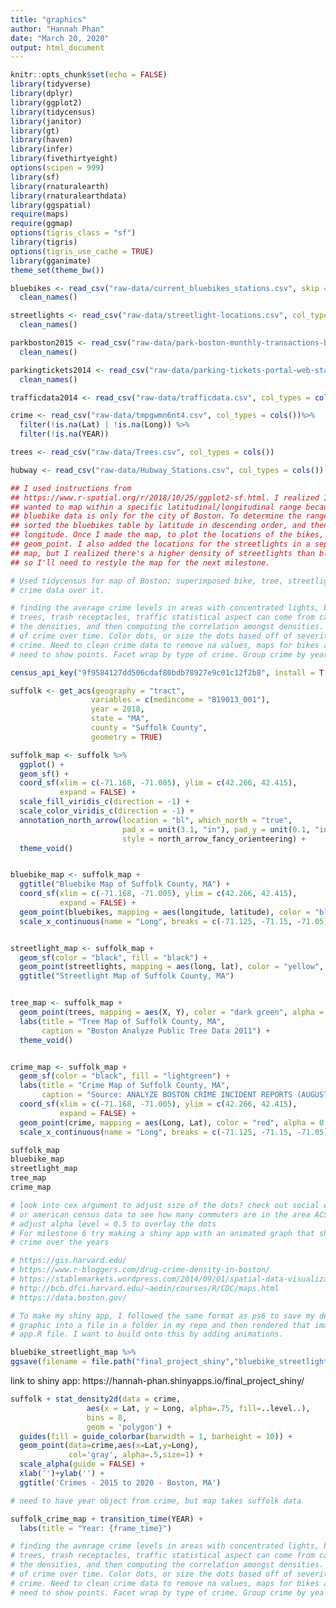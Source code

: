 ```yaml
---
title: "graphics"
author: "Hannah Phan"
date: "March 20, 2020"
output: html_document
---
```


```r
knitr::opts_chunk$set(echo = FALSE)
library(tidyverse)
library(dplyr)
library(ggplot2)
library(tidycensus)
library(janitor)
library(gt)
library(haven)
library(infer)
library(fivethirtyeight)
options(scipen = 999)
library(sf)
library(rnaturalearth)
library(rnaturalearthdata)
library(ggspatial)
require(maps)
require(ggmap)
options(tigris_class = "sf")
library(tigris)
options(tigris_use_cache = TRUE)
library(gganimate)
theme_set(theme_bw())
```

```r
bluebikes <- read_csv("raw-data/current_bluebikes_stations.csv", skip = 1, col_types = cols()) %>%
  clean_names()

streetlights <- read_csv("raw-data/streetlight-locations.csv", col_types = cols()) %>%
  clean_names()

parkboston2015 <- read_csv("raw-data/park-boston-monthly-transactions-by-zone-2015.csv", col_types = cols()) %>%
  clean_names()

parkingtickets2014 <- read_csv("raw-data/parking-tickets-portal-web-statistics.csv", col_types = cols()) %>%
  clean_names()

trafficdata2014 <- read_csv("raw-data/trafficdata.csv", col_types = cols())

crime <- read_csv("raw-data/tmpgwmn6nt4.csv", col_types = cols())%>%
  filter(!is.na(Lat) | !is.na(Long)) %>%
  filter(!is.na(YEAR))

trees <- read_csv("raw-data/Trees.csv", col_types = cols())

hubway <- read_csv("raw-data/Hubway_Stations.csv", col_types = cols())
```

```r
## I used instructions from
## https://www.r-spatial.org/r/2018/10/25/ggplot2-sf.html. I realized I only
## wanted to map within a specific latitudinal/longitudinal range because the
## bluebike data is only for the city of Boston. To determine the range, I
## sorted the bluebikes table by latitude in descending order, and then by
## longitude. Once I made the map, to plot the locations of the bikes, I used
## geom_point. I also added the locations for the streetlights in a separate
## map, but I realized there's a higher density of streetlights than bluebikes,
## so I'll need to restyle the map for the next milestone.

# Used tidycensus for map of Boston; superimposed bike, tree, streetlight, and
# crime data over it.

# finding the average crime levels in areas with concentrated lights, bluebikes,
# trees, trash receptacles, traffic statistical aspect can come from calculating
# the densities, and then computing the correlation amongst densities. gganimate
# of crime over time. Color dots, or size the dots based off of severity of
# crime. Need to clean crime data to remove na values, maps for bikes and lights
# need to show points. Facet wrap by type of crime. Group crime by year.

census_api_key("9f9584127dd506cdaf80bdb78927e9c01c12f2b8", install = T, overwrite = T)

suffolk <- get_acs(geography = "tract",
                  variables = c(medincome = "B19013_001"), 
                  year = 2018,
                  state = "MA",
                  county = "Suffolk County",
                  geometry = TRUE)

suffolk_map <- suffolk %>%
  ggplot() +
  geom_sf() +
  coord_sf(xlim = c(-71.168, -71.005), ylim = c(42.266, 42.415), 
           expand = FALSE) +
  scale_fill_viridis_c(direction = -1) +
  scale_color_viridis_c(direction = -1) +
  annotation_north_arrow(location = "bl", which_north = "true", 
                         pad_x = unit(3.1, "in"), pad_y = unit(0.1, "in"),
                         style = north_arrow_fancy_orienteering) +
  theme_void()


bluebike_map <- suffolk_map +
  ggtitle("Bluebike Map of Suffolk County, MA") +
  coord_sf(xlim = c(-71.168, -71.005), ylim = c(42.266, 42.415), 
           expand = FALSE) +
  geom_point(bluebikes, mapping = aes(longitude, latitude), color = "blue") +
  scale_x_continuous(name = "Long", breaks = c(-71.125, -71.15, -71.05))


streetlight_map <- suffolk_map +
  geom_sf(color = "black", fill = "black") +
  geom_point(streetlights, mapping = aes(long, lat), color = "yellow", alpha = 0.01) +
  ggtitle("Streetlight Map of Suffolk County, MA")


tree_map <- suffolk_map +
  geom_point(trees, mapping = aes(X, Y), color = "dark green", alpha = 0.01) +
  labs(title = "Tree Map of Suffolk County, MA",
       caption = "Boston Analyze Public Tree Data 2011") +
  theme_void()


crime_map <- suffolk_map +
  geom_sf(color = "black", fill = "lightgreen") +
  labs(title = "Crime Map of Suffolk County, MA",
       caption = "Source: ANALYZE BOSTON CRIME INCIDENT REPORTS (AUGUST 2015 - TO DATE)") +
  coord_sf(xlim = c(-71.168, -71.005), ylim = c(42.266, 42.415), 
           expand = FALSE) +
  geom_point(crime, mapping = aes(Long, Lat), color = "red", alpha = 0.01) +
  scale_x_continuous(name = "Long", breaks = c(-71.125, -71.15, -71.05))

suffolk_map
bluebike_map
streetlight_map
tree_map
crime_map

# look into cex argument to adjust size of the dots? check out social explorer
# or american census data to see how many commuters are in the area ACS survey,
# adjust alpha level = 0.5 to overlay the dots
# For milestone 6 try making a shiny app with an animated graph that shows the
# crime over the years

# https://gis.harvard.edu/
# https://www.r-bloggers.com/drug-crime-density-in-boston/
# https://stablemarkets.wordpress.com/2014/09/01/spatial-data-visualization-with-r/
# http://bcb.dfci.harvard.edu/~aedin/courses/R/CDC/maps.html 
# https://data.boston.gov/ 
```

```r

# To make my shiny app, I followed the same format as ps6 to save my desired
# graphic into a file in a folder in my repo and then rendered that image in the
# app.R file. I want to build onto this by adding animations.

bluebike_streetlight_map %>%
ggsave(filename = file.path("final_project_shiny","bluebike_streetlight_map.png"))

```
link to shiny app: https://hannah-phan.shinyapps.io/final_project_shiny/

```r
suffolk + stat_density2d(data = crime,
                 aes(x = Lat, y = Long, alpha=.75, fill=..level..),
                 bins = 8,
                 geom = 'polygon') +
  guides(fill = guide_colorbar(barwidth = 1, barheight = 10)) +
  geom_point(data=crime,aes(x=Lat,y=Long),
             col='gray', alpha=.5,size=1) +
  scale_alpha(guide = FALSE) +
  xlab('')+ylab('') +
  ggtitle('Crimes - 2015 to 2020 - Boston, MA')
```


```r
# need to have year object from crime, but map takes suffolk data

suffolk_crime_map + transition_time(YEAR) + 
  labs(title = "Year: {frame_time}")
```

```r
# finding the average crime levels in areas with concentrated lights, bluebikes,
# trees, trash receptacles, traffic statistical aspect can come from calculating
# the densities, and then computing the correlation amongst densities. gganimate
# of crime over time. Color dots, or size the dots based off of severity of
# crime. Need to clean crime data to remove na values, maps for bikes and lights
# need to show points. Facet wrap by type of crime. Group crime by yea

```

